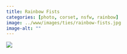 ```yaml
---
title: Rainbow Fists
categories: [photo, corset, nsfw, rainbow]
image: ../www/images/ties/rainbow-fists.jpg
image-alt: ""
---
```


![](../www/images/ties/rainbow-fists.jpg)

